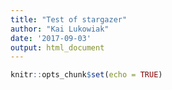 ```yaml
---
title: "Test of stargazer"
author: "Kai Lukowiak"
date: '2017-09-03'
output: html_document
---
```


```r
knitr::opts_chunk$set(echo = TRUE)
```



